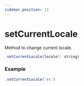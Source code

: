 ```yaml
---
sidebar_position: 13
---
```


# setCurrentLocale

Method to change current locale.

```js
.setCurrentLocale(locale?: string)
```

### Example

```js
.setCurrentLocale('es')
```

